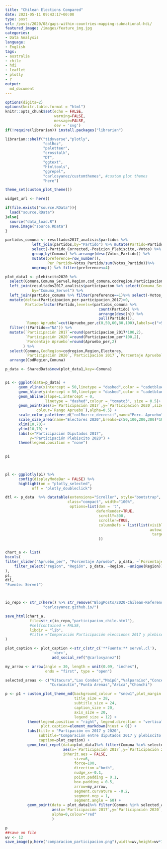 ```yaml
---
title: "Chilean Elections Compared"
date: 2021-05-11 09:43:17+00:00
type: post
url: /posts/2020/08/gaps-within-countries-mapping-subnational-hdi/
featured_image: /images/feature_img.jpg
categories:
- Data Analysis
language:
- English
tags:
- australia
- chile
- hdi
- leaflet
- plotly
- r
output:
  md_document
---
```

```r

options(digits=2)
options(knitr.table.format = "html") 
knitr::opts_chunk$set(echo = FALSE,
                      warning=FALSE,
                      message=FALSE,
                      dev = 'svg')
if(!require(librarian)) install.packages("librarian")

librarian::shelf("tidyverse","plotly",
                 "colRoz",
                 "paletteer",
                 "crosstalk",
                 "DT",
                 "ggtext",
                 "htmltools", 
                 "ggrepel",
                 "carlosyanez/customthemes", #custom plot themes
                 "here")                              

theme_set(custom_plot_theme())

widget_url <- here()
```

```r
if(file.exists("source.RData")){
  load("source.RData")
}else{
  source("data_load.R")
  save.image("source.RData")
}
```



```r
partidos_comuna <- resultados2017_analisis$partidos %>% 
            left_join(partidos,by="Partido") %>% mutate(Partido=Partido_Corrected,Votos_Partido=Votos) %>%
            select(-Partido_Corrected,-Posicion_Plebiscito,-Votos) %>%
            group_by(Comuna) %>% arrange(desc(Votos_Partido)) %>%
            mutate(preference=row_number(),
                   Per_Partido=Votos_Partido/sum(Votos_Partido))%>% 
            ungroup() %>% filter(preference<=4)

plot_data1 <- plebiscito2020 %>% 
  select(Comuna,Comuna_Servel,Region,cod_comuna,codregion,Participacion_per,Apruebo_per,Electores) %>%
  left_join(resultados2017_analisis$participacion %>% select(Comuna_Servel=Comuna,participacion_2017),
            by="Comuna_Servel") %>%
  left_join(partidos_comuna %>% filter(preference==1)%>% select(-Votos_Partido), by=c("Comuna_Servel"="Comuna")) %>%
  mutate(delta=(Participacion_per-participacion_2017)>0,
         Partido=factor(Partido,levels=(partidos_comuna %>% 
                                          count(Partido) %>%
                                          arrange(desc(n)) %>%
                                          pull(Partido))),
         `Rango Apruebo`=cut(Apruebo_per,c(0,50,60,80,100),labels=c("<50%","50%-60%","60-80%","80%-100%"))) %>%
  filter(!(Partido=="NA")) %>%
  mutate(`Participación 2017`=round(participacion_2017*100,2),
         `Participación 2020`=round(Participacion_per*100,2),
         `Porcentaje Apruebo`=round(Apruebo_per,2)
        ) %>%
  select(Comuna,CodRegion=codregion,Region,Electores,
         `Participación 2020`,`Participación 2017`,`Porcentaje Apruebo`,`Rango Apruebo`) %>%
  arrange(CodRegion,Comuna)


```


```r


          
p_data <- SharedData$new(plot_data1,key=~Comuna)


p1 <- ggplot(data=p_data) +
      geom_vline(xintercept = 50,linetype = "dashed",color = "cadetblue2", size = 0.5) +
      geom_hline(yintercept = 50,linetype = "dashed",color = "cadetblue2", size = 0.5) +
      geom_abline(slope=1,intercept = 0,
                  linetype = "dashed",colour = "tomato3", size = 0.5)+
      geom_point(aes(x=`Participación 2017`,y=`Participación 2020`,size=Electores,
              colour=`Rango Apruebo`),alpha=0.5) +
      scale_color_paletteer_d("colRoz::c_decresii",name="Porc. Apruebo") +
      scale_size_area(name="Electores 2020",breaks=c(50,100,200,300)*10^3, labels=str_c(c(50,100,200,300)," mil"))+
      xlim(10,70)+
      ylim(10,70) +
      labs(x="Participación Diputados 2017",
           y="Participación Plebiscito 2020") +
      theme(legend.position = "none")
      

p1

  
```


```r
  
    
pl <- ggplotly(p1) %>%
      config(displayModeBar = FALSE) %>%
      highlight(on = "plotly_selected",
            off = "plotly_doubleclick")

dtl <- p_data  %>% datatable(extensions="Scroller", style="bootstrap", 
                            class="compact", width="100%",
                             options=list(dom = 't',
                                         deferRender=TRUE, 
                                          scrollY=300, 
                                          scroller=TRUE,
                                          columnDefs = list(list(visible=FALSE, 
                                                                 autowidth=TRUE,
                                                                  targets=c(2,8)))
                                          )) 


chart_a <- list(
bscols(
filter_slider("Apruebo_per", "Porcentaje Apruebo", p_data, ~`Porcentaje Apruebo`, width = "60%",step=1,round=TRUE),
    filter_select("region", "Región", p_data, ~Region, ~unique(Region))
),
pl,
dtl,
"Fuente: Servel")



io_repo <- str_c(here() %>% str_remove("BlogPosts/2020-Chilean-Referendum-Analysis"),
                 "carlosyanez.github.io/")

save_html(chart_a, 
           file=str_c(io_repo,"participacion_chile.html"),
           #selfcontained = FALSE,
           libdir = "lib",
           #title ="Comparación Participación elecciones 2017 y plebiscito 2020"
)


```



```r

plot_caption <- plot_caption <-str_c(str_c('**Fuente:** servel.cl'),
                     '<br>',
                     add_social_ref("@carlosyanez"))

my_arrow <- arrow(angle = 30, length = unit(0.09, "inches"),
                  ends = "first", type = "open")

selected_areas <- c("Vitacura","Las Condes","Maipú","Valparaíso","Concepción","La Pintana",
                    "Curacautín","Punta Arenas","Arica","Chonchi")

p <- p1 + custom_plot_theme_md(background_colour = "snow1",plot_margin = c(3,3,3,3),
                               title_size = 28,
                               subtitle_size = 24,
                               caption_size = 20,
                               axis_size = 20,
                               legend_size = 12) +
          theme(legend.position = "right", legend.direction = "vertical",
                plot.caption=element_markdown(hjust = 0)) +
          labs(title = "Partipación en 2017 y 2020",
               subtitle="Comparación entre diputados 2017 y plebiscito 2020",
               caption=plot_caption) +
          geom_text_repel(data=plot_data1%>% filter(Comuna %in% selected_areas) ,
                          aes(x=`Participación 2017`,y=`Participación 2020`,label=Comuna),
                          inherit.aes = FALSE,
                               size=6,
                               force=100,
                               direction ="both",
                               nudge_x=-0.1,
                               point.padding = 0.1,
                               box.padding = 0.5,
                               arrow=my_arrow,
                               segment.curvature = -0.2,
                               segment.ncp = 1,
                               segment.angle = 60) +
          geom_point(data = plot_data1%>% filter(Comuna %in% selected_areas) ,
                     aes(x=`Participación 2017`,y=`Participación 2020`,label=Comuna),
                     alpha=0,colour="red"
                     )

p
##save on file
wv <- 12
save_image(p,here("comparacion_participacion.png"),width=wv,height=wv*1.1) 
```



